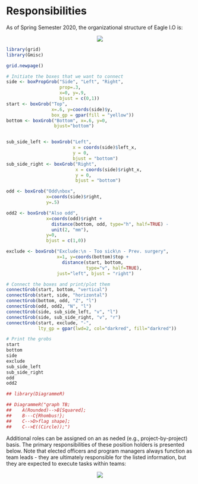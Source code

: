 # Responsibilities

As of Spring Semester 2020, the organizational structure of Eagle I.O is:

<center>
![](images/orgchart.PNG)
</center> 


```{r trying, echo=FALSE, warning=FALSE, message=FALSE, include = FALSE}

library(grid)
library(Gmisc)

grid.newpage()

# Initiate the boxes that we want to connect
side <- boxPropGrob("Side", "Left", "Right", 
                    prop=.3, 
                    x=0, y=.9,
                    bjust = c(0,1))
start <- boxGrob("Top", 
                 x=.6, y=coords(side)$y, 
                 box_gp = gpar(fill = "yellow"))
bottom <- boxGrob("Bottom", x=.6, y=0, 
                  bjust="bottom")


sub_side_left <- boxGrob("Left", 
                         x = coords(side)$left_x, 
                         y = 0,
                         bjust = "bottom")
sub_side_right <- boxGrob("Right", 
                          x = coords(side)$right_x, 
                          y = 0,
                          bjust = "bottom")

odd <- boxGrob("Odd\nbox", 
               x=coords(side)$right, 
               y=.5)

odd2 <- boxGrob("Also odd", 
               x=coords(odd)$right + 
                 distance(bottom, odd, type="h", half=TRUE) -
                 unit(2, "mm"), 
               y=0,
               bjust = c(1,0))

exclude <- boxGrob("Exclude:\n - Too sick\n - Prev. surgery", 
                   x=1, y=coords(bottom)$top + 
                     distance(start, bottom, 
                              type="v", half=TRUE), 
                   just="left", bjust = "right")

# Connect the boxes and print/plot them
connectGrob(start, bottom, "vertical")
connectGrob(start, side, "horizontal")
connectGrob(bottom, odd, "Z", "l")
connectGrob(odd, odd2, "N", "l")
connectGrob(side, sub_side_left, "v", "l")
connectGrob(side, sub_side_right, "v", "r")
connectGrob(start, exclude, "-", 
            lty_gp = gpar(lwd=2, col="darkred", fill="darkred"))

# Print the grobs
start
bottom
side
exclude
sub_side_left
sub_side_right
odd
odd2

```

```{r OrgChart, echo=FALSE, warning=FALSE}

## library(DiagrammeR)

## DiagrammeR("graph TB;
##    A(Rounded)-->B[Squared];
##    B---C{Rhombus!};
##    C-->D>flag shape];
##    C-->E((Circle));")


```


Additional roles can be assigned on an as neded (e.g., project-by-project) basis. The primary responsibilities of these position holders is presented below. Note that elected officers and program managers always function as team leads - they are ultimately responsible for the listed information, but they are expected to execute tasks within teams:

<center>
![](images/eagleioroles.PNG)
</center> 
